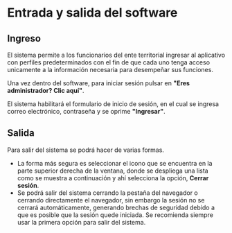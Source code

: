 # Entrada y salida del software

## Ingreso
El sistema permite a los funcionarios del ente territorial ingresar al aplicativo con perfiles predeterminados con el fin de que cada uno tenga acceso unicamente a la información necesaria para desempeñar sus funciones.

Una vez dentro del software, para iniciar sesión pulsar en **"Eres administrador? Clic aquí"**.

El sistema habilitará el formulario de inicio de sesión, en el cual se ingresa correo electrónico, contraseña y se oprime **"Ingresar"**.

## Salida
Para salir del sistema se podrá hacer de varias formas.

* La forma más segura es seleccionar el icono que se encuentra en la parte superior derecha de la ventana, donde se despliega una lista como se muestra a continuación y ahí selecciona la opción, **Cerrar sesión**.
* Se podrá salir del sistema cerrando la pestaña del navegador o cerrando directamente el navegador, sin embargo la sesión no se cerrará automáticamente, generando brechas de seguridad debido a que es posible que la sesión quede iniciada. Se recomienda siempre usar la primera opción para salir del sistema.
